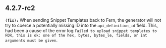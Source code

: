 ## 4.2.7-rc2
**`(fix):`** When sending Snippet Templates back to Fern, the generator will not try to coerce a potentially missing ID into the `api_definition_id` field.
This, had been a cause of the error log `Failed to upload snippet templates to FDR, this is ok: one of the hex, bytes, bytes_le, fields, or int arguments must be given`.


